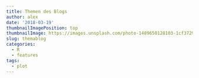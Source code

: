 ```yaml
---
title: Themen des Blogs
author: alex
date: '2018-03-19'
thumbnailImagePosition: top
thumbnailImage: https://images.unsplash.com/photo-1489650128103-1cf3729dea30?ixlib=rb-0.3.5&ixid=eyJhcHBfaWQiOjEyMDd9&s=cfc6ac0f7fd863b3fb252196c6ad49bf&auto=format&fit=crop&w=1057&q=80
slug: themablog
categories:
  - R
  - features
tags:
  - plot
---
```


